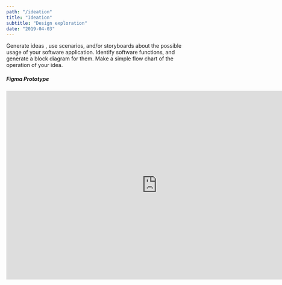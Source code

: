 ```yaml
---
path: "/ideation"
title: "Ideation"
subtitle: "Design exploration"
date: "2019-04-03"
---
```


Generate ideas , use scenarios, and/or storyboards about the possible usage of your software application. Identify software functions, and generate a block diagram for them. Make a simple flow chart of the operation of your idea.

##### Figma Prototype

<iframe
  style="border: none;"
  width="800"
  height="500"
  src="https://www.figma.com/embed?embed_host=share&url=https%3A%2F%2Fwww.figma.com%2Fproto%2FPMLZK9RHDNQXW6voyZHbiavS%2FApp-Design%3Fnode-id%3D0%253A1%26scaling%3Dscale-down"
/>

